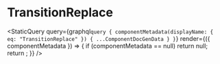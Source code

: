 
# TransitionReplace

<StaticQuery
  query={graphql`query {
    componentMetadata(displayName: { eq: "TransitionReplace" }) { ...ComponentDocGenData }
  }`}
  render={({ componentMetadata }) => {
    if (componentMetadata == null) return null;
    return <PropsTable propMetaData={componentMetadata.props} />;
  }}
/>
